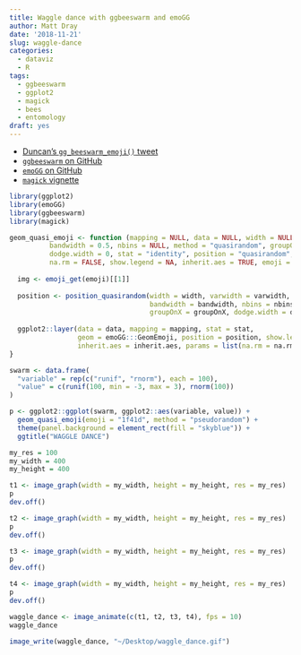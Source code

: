 ```yaml
---
title: Waggle dance with ggbeeswarm and emoGG
author: Matt Dray
date: '2018-11-21'
slug: waggle-dance
categories:
  - dataviz
  - R
tags:
  - ggbeeswarm
  - ggplot2
  - magick
  - bees
  - entomology
draft: yes
---
```


* [Duncan's `gg_beeswarm_emoji()` tweet](https://twitter.com/nacnudus/status/1063147043861000193)
* [`ggbeeswarm` on GitHub](https://github.com/eclarke/ggbeeswarm)
* [`emoGG` on GitHub](https://github.com/dill/emoGG)
* [`magick` vignette](https://cran.r-project.org/web/packages/magick/vignettes/intro.html)


```r
library(ggplot2)
library(emoGG)
library(ggbeeswarm)
library(magick)
```

```r
geom_quasi_emoji <- function (mapping = NULL, data = NULL, width = NULL, varwidth = FALSE, 
          bandwidth = 0.5, nbins = NULL, method = "quasirandom", groupOnX = NULL, 
          dodge.width = 0, stat = "identity", position = "quasirandom", 
          na.rm = FALSE, show.legend = NA, inherit.aes = TRUE, emoji = "1f4l1d", ...) {
  
  img <- emoji_get(emoji)[[1]]
  
  position <- position_quasirandom(width = width, varwidth = varwidth, 
                                   bandwidth = bandwidth, nbins = nbins, method = method, 
                                   groupOnX = groupOnX, dodge.width = dodge.width)
  
  ggplot2::layer(data = data, mapping = mapping, stat = stat, 
                 geom = emoGG:::GeomEmoji, position = position, show.legend = show.legend, 
                 inherit.aes = inherit.aes, params = list(na.rm = na.rm, img = img, ...))
}
```

```r
swarm <- data.frame(
  "variable" = rep(c("runif", "rnorm"), each = 100),
  "value" = c(runif(100, min = -3, max = 3), rnorm(100))
)
```

```r
p <- ggplot2::ggplot(swarm, ggplot2::aes(variable, value)) +
  geom_quasi_emoji(emoji = "1f41d", method = "pseudorandom") +
  theme(panel.background = element_rect(fill = "skyblue")) +
  ggtitle("WAGGLE DANCE")
```

```r
my_res = 100
my_width = 400
my_height = 400

t1 <- image_graph(width = my_width, height = my_height, res = my_res)
p
dev.off()

t2 <- image_graph(width = my_width, height = my_height, res = my_res)
p
dev.off()

t3 <- image_graph(width = my_width, height = my_height, res = my_res)
p
dev.off()

t4 <- image_graph(width = my_width, height = my_height, res = my_res)
p
dev.off()
```

```r
waggle_dance <- image_animate(c(t1, t2, t3, t4), fps = 10)
waggle_dance
```

```r
image_write(waggle_dance, "~/Desktop/waggle_dance.gif")
```